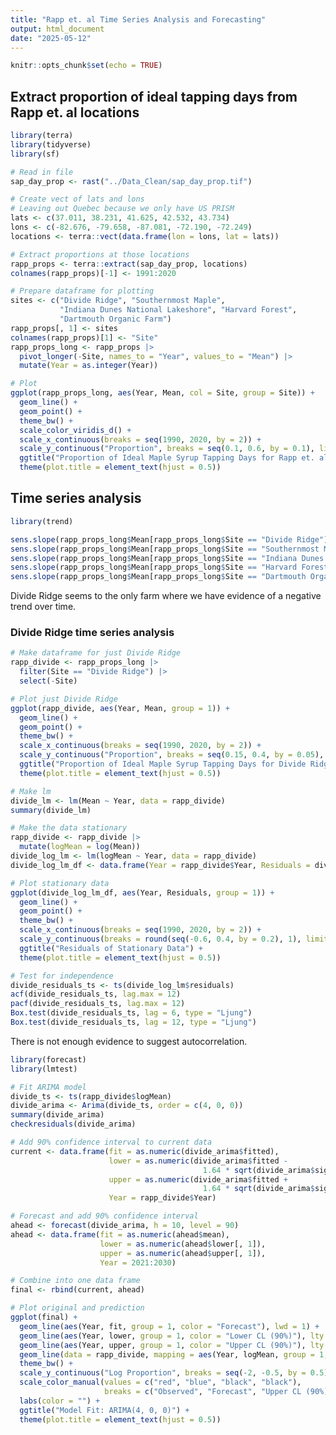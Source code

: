```yaml
---
title: "Rapp et. al Time Series Analysis and Forecasting"
output: html_document
date: "2025-05-12"
---
```


```r
knitr::opts_chunk$set(echo = TRUE)
```

## Extract proportion of ideal tapping days from Rapp et. al locations

```r
library(terra)
library(tidyverse)
library(sf)

# Read in file
sap_day_prop <- rast("../Data_Clean/sap_day_prop.tif")

# Create vect of lats and lons
# Leaving out Quebec because we only have US PRISM
lats <- c(37.011, 38.231, 41.625, 42.532, 43.734)
lons <- c(-82.676, -79.658, -87.081, -72.190, -72.249)
locations <- terra::vect(data.frame(lon = lons, lat = lats))

# Extract proportions at those locations
rapp_props <- terra::extract(sap_day_prop, locations)
colnames(rapp_props)[-1] <- 1991:2020

# Prepare dataframe for plotting
sites <- c("Divide Ridge", "Southernmost Maple",
           "Indiana Dunes National Lakeshore", "Harvard Forest",
           "Dartmouth Organic Farm")
rapp_props[, 1] <- sites
colnames(rapp_props)[1] <- "Site"
rapp_props_long <- rapp_props |>
  pivot_longer(-Site, names_to = "Year", values_to = "Mean") |>
  mutate(Year = as.integer(Year))

# Plot
ggplot(rapp_props_long, aes(Year, Mean, col = Site, group = Site)) +
  geom_line() +
  geom_point() +
  theme_bw() +
  scale_color_viridis_d() +
  scale_x_continuous(breaks = seq(1990, 2020, by = 2)) +
  scale_y_continuous("Proportion", breaks = seq(0.1, 0.6, by = 0.1), limits = c(0.1, 0.6)) +
  ggtitle("Proportion of Ideal Maple Syrup Tapping Days for Rapp et. al Locations") +
  theme(plot.title = element_text(hjust = 0.5))
```

## Time series analysis

```r
library(trend)

sens.slope(rapp_props_long$Mean[rapp_props_long$Site == "Divide Ridge"])
sens.slope(rapp_props_long$Mean[rapp_props_long$Site == "Southernmost Maple"])
sens.slope(rapp_props_long$Mean[rapp_props_long$Site == "Indiana Dunes National Lakeshore"])
sens.slope(rapp_props_long$Mean[rapp_props_long$Site == "Harvard Forest"])
sens.slope(rapp_props_long$Mean[rapp_props_long$Site == "Dartmouth Organic Farm"])
```

Divide Ridge seems to the only farm where we have evidence of a negative trend
over time.

### Divide Ridge time series analysis

```r
# Make dataframe for just Divide Ridge
rapp_divide <- rapp_props_long |>
  filter(Site == "Divide Ridge") |>
  select(-Site)

# Plot just Divide Ridge
ggplot(rapp_divide, aes(Year, Mean, group = 1)) +
  geom_line() +
  geom_point() +
  theme_bw() +
  scale_x_continuous(breaks = seq(1990, 2020, by = 2)) +
  scale_y_continuous("Proportion", breaks = seq(0.15, 0.4, by = 0.05), limits = c(0.14, 0.4)) +
  ggtitle("Proportion of Ideal Maple Syrup Tapping Days for Divide Ridge") +
  theme(plot.title = element_text(hjust = 0.5))

# Make lm
divide_lm <- lm(Mean ~ Year, data = rapp_divide)
summary(divide_lm)

# Make the data stationary
rapp_divide <- rapp_divide |>
  mutate(logMean = log(Mean))
divide_log_lm <- lm(logMean ~ Year, data = rapp_divide)
divide_log_lm_df <- data.frame(Year = rapp_divide$Year, Residuals = divide_log_lm$residuals)

# Plot stationary data
ggplot(divide_log_lm_df, aes(Year, Residuals, group = 1)) +
  geom_line() +
  geom_point() +
  theme_bw() +
  scale_x_continuous(breaks = seq(1990, 2020, by = 2)) +
  scale_y_continuous(breaks = round(seq(-0.6, 0.4, by = 0.2), 1), limits = c(-0.6, 0.4)) +
  ggtitle("Residuals of Stationary Data") +
  theme(plot.title = element_text(hjust = 0.5))

# Test for independence
divide_residuals_ts <- ts(divide_log_lm$residuals)
acf(divide_residuals_ts, lag.max = 12)
pacf(divide_residuals_ts, lag.max = 12)
Box.test(divide_residuals_ts, lag = 6, type = "Ljung")
Box.test(divide_residuals_ts, lag = 12, type = "Ljung")
```

There is not enough evidence to suggest autocorrelation.

```r
library(forecast)
library(lmtest)

# Fit ARIMA model
divide_ts <- ts(rapp_divide$logMean)
divide_arima <- Arima(divide_ts, order = c(4, 0, 0))
summary(divide_arima)
checkresiduals(divide_arima)

# Add 90% confidence interval to current data
current <- data.frame(fit = as.numeric(divide_arima$fitted),
                      lower = as.numeric(divide_arima$fitted -
                                           1.64 * sqrt(divide_arima$sigma2)),
                      upper = as.numeric(divide_arima$fitted +
                                           1.64 * sqrt(divide_arima$sigma2)),
                      Year = rapp_divide$Year)

# Forecast and add 90% confidence interval
ahead <- forecast(divide_arima, h = 10, level = 90)
ahead <- data.frame(fit = as.numeric(ahead$mean),
                    lower = as.numeric(ahead$lower[, 1]),
                    upper = as.numeric(ahead$upper[, 1]),
                    Year = 2021:2030)

# Combine into one data frame
final <- rbind(current, ahead)

# Plot original and prediction
ggplot(final) +
  geom_line(aes(Year, fit, group = 1, color = "Forecast"), lwd = 1) +
  geom_line(aes(Year, lower, group = 1, color = "Lower CL (90%)"), lty = 2) +
  geom_line(aes(Year, upper, group = 1, color = "Upper CL (90%)"), lty = 2) +
  geom_line(data = rapp_divide, mapping = aes(Year, logMean, group = 1, color = "Observed"), lwd = 1) +
  theme_bw() +
  scale_y_continuous("Log Proportion", breaks = seq(-2, -0.5, by = 0.5), limits = c(-2, -0.5)) +
  scale_color_manual(values = c("red", "blue", "black", "black"),
                     breaks = c("Observed", "Forecast", "Upper CL (90%)", "Lower CL (90%)")) +
  labs(color = "") +
  ggtitle("Model Fit: ARIMA(4, 0, 0)") +
  theme(plot.title = element_text(hjust = 0.5))
```
